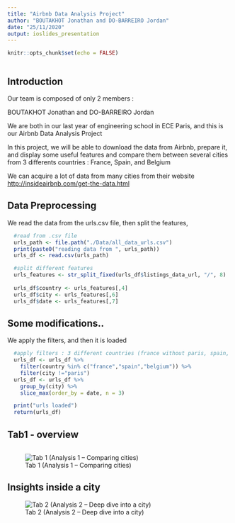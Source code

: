```yaml
---
title: "Airbnb Data Analysis Project"
author: "BOUTAKHOT Jonathan and DO-BARREIRO Jordan"
date: "25/11/2020"
output: ioslides_presentation
---
```


```r
knitr::opts_chunk$set(echo = FALSE)
```


```r

```
## Introduction

Our team is composed of only 2 members : 

BOUTAKHOT Jonathan and DO-BARREIRO Jordan

We are both in our last year of engineering school in ECE Paris, and this is our Airbnb Data Analysis Project

In this project, we will be able to download the data from Airbnb, prepare it, 
and display some useful features and compare them between several cities 
from 3 differents countries : France, Spain, and Belgium

We can acquire a lot of data from many cities from their website <http://insideairbnb.com/get-the-data.html>

## Data Preprocessing
We read the data from the urls.csv file, then split the features, 
```R
  #read from .csv file
  urls_path <- file.path("./Data/all_data_urls.csv")
  print(paste0("reading data from ", urls_path))
  urls_df <- read.csv(urls_path)

  #split different features
  urls_features <- str_split_fixed(urls_df$listings_data_url, "/", 8)
  
  urls_df$country <- urls_features[,4]
  urls_df$city <- urls_features[,6]
  urls_df$date <- urls_features[,7]
```

## Some modifications..

We apply the filters, and then it is loaded
```R
  #apply filters : 3 different countries (france without paris, spain, belgium) and the last 3 available scraping dates of data
  urls_df <- urls_df %>%
    filter(country %in% c("france","spain","belgium")) %>%
    filter(city !="paris")
  urls_df <- urls_df %>%
    group_by(city) %>%
    slice_max(order_by = date, n = 3)

  print("urls loaded")
  return(urls_df)
```

## Tab1 - overview

```r

```

![Tab 1 (Analysis 1 – Comparing cities)](img/capture.png)


## Insights inside a city

![ Tab 2 (Analysis 2 – Deep dive into a city)](img/capture.png)


```r

```

